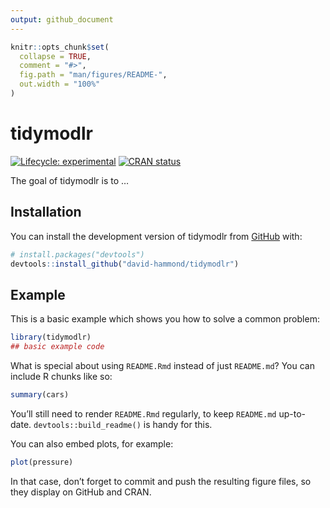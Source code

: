 ```yaml
---
output: github_document
---
```


<!-- README.md is generated from README.Rmd. Please edit that file -->

```r
knitr::opts_chunk$set(
  collapse = TRUE,
  comment = "#>",
  fig.path = "man/figures/README-",
  out.width = "100%"
)
```

# tidymodlr

<!-- badges: start -->
[![Lifecycle: experimental](https://img.shields.io/badge/lifecycle-experimental-orange.svg)](https://lifecycle.r-lib.org/articles/stages.html#experimental)
[![CRAN status](https://www.r-pkg.org/badges/version/tidymodlr)](https://CRAN.R-project.org/package=tidymodlr)
<!-- badges: end -->

The goal of tidymodlr is to ...

## Installation

You can install the development version of tidymodlr from [GitHub](https://github.com/) with:

``` r
# install.packages("devtools")
devtools::install_github("david-hammond/tidymodlr")
```

## Example

This is a basic example which shows you how to solve a common problem:

```r
library(tidymodlr)
## basic example code
```

What is special about using `README.Rmd` instead of just `README.md`? You can include R chunks like so:

```r
summary(cars)
```

You'll still need to render `README.Rmd` regularly, to keep `README.md` up-to-date. `devtools::build_readme()` is handy for this.

You can also embed plots, for example:

```r
plot(pressure)
```

In that case, don't forget to commit and push the resulting figure files, so they display on GitHub and CRAN.
